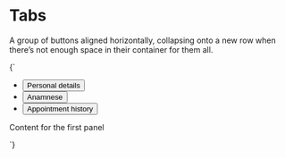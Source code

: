 
<Meta title="Components/Tabs" />

# Tabs

A group of buttons aligned horizontally, collapsing onto a new row when there’s not enough space in their container for them all.

<Canvas isColumn>
  <Story name="Tabs">
    {`
      <ul class="o-list-reset l-flex l-flex--wrap l-items-center o-button--group-container u-margin-m--bottom" role="tablist" aria-label="Patient data sections">
        <li>
          <button class="o-button o-button--grouped o-button--grouped__first o-h6" role="tab" aria-selected="true" aria-controls="tab-panel-1" id="tab-1" tabindex="0">
            Personal details
          </button>
        </li>
        <li>
          <button class="o-button o-button--grouped o-h6" role="tab" aria-selected="false" aria-controls="tab-panel-2" id="tab-2" tabindex="0">
            Anamnese
          </button>
        </li>
        <li>
          <button class="o-button o-button--grouped o-h6 o-button--grouped__last" role="tab" aria-selected="false" aria-controls="tab-panel-3" id="tab-3" tabindex="0">
            Appointment history
          </button>
        </li>
      </ul>
      <div id="tab-panel-1" role="tabpanel" tabindex="0" aria-labelledby="tab-1">
        <p>Content for the first panel</p>
      </div>
      <div id="tab-panel-2" role="tabpanel" tabindex="0" aria-labelledby="tab-2" hidden>
        <p>Content for the first panel</p>
      </div>
      <div id="tab-panel-3" role="tabpanel" tabindex="0" aria-labelledby="tab-3" hidden>
        <p>Content for the first panel</p>
      </div>
    `}
  </Story>
</Canvas>
